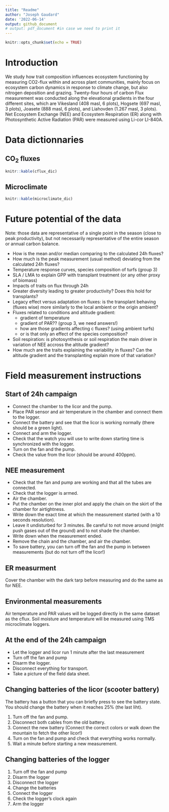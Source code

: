 ```yaml
---
title: "Readme"
author: "Joseph Gaudard"
date: '2022-06-14'
output: github_document
# output: pdf_document #in case we need to print it
---
```

<!-- This file is compiled with rmarkdown::render in R_code/data_dic/create_data_dictionary.R", do not knit here -->

```r
knitr::opts_chunk$set(echo = TRUE)
```

# Introduction
We study how trait composition influences ecosystem functioning by measuring CO2-flux within and across plant communities, mainly focus on ecosystem carbon dynamics in response to climate change, but also nitrogen deposition and grazing.
Twenty-four hours of carbon Flux measurement was conducted along the elevational gradients in the four different sites, which are Vikesland (408 masl, 6 plots), Hogsete (697 masl, 3 plots), Joasete (888 masl, 6 plots), and Liahovden (1.267 masl, 3 plots). 
Net Ecosystem Exchange (NEE) and Ecosystem Respiration (ER) along with Photosynthetic Active Radiation (PAR) were measured using Li-cor LI-840A.

# Data dictionnaries
## CO~2~ fluxes

```r
knitr::kable(cflux_dic)
```

## Microclimate
```r
knitr::kable(microclimate_dic)
```

<!-- # Figures -->
<!-- ```{r, echo=FALSE, fig.align='left', fig.cap=""} -->
<!-- # graph -->
<!-- ``` -->

# Future potential of the data

Note: those data are representative of a single point in the season (close to peak productivity), but not necessarily representative of the entire season or annual carbon balance.
<!-- ## Comparison with daily point measurements -->

 - How is the mean and/or median comparing to the calculated 24h fluxes?
 - How much is the peak measurement (usual method) deviating from the calculated 24h fluxes?
 - Temperature response curves, species composition of turfs (group 3)
 - SLA / LMA to explain GPP with transplant treatment (or any other proxy of biomass)
 - Impacts of traits on flux through 24h
 - Greater diversity leading to greater productivity? Does this hold for transplants?
 - Legacy effect versus adaptation on fluxes: is the transplant behaving (fluxes wise) more similarly to the local ambient or the origin ambient?
 - Fluxes related to conditions and altitude gradient:
    - gradient of temperature
    - gradient of PAR?? (group 3, we need answers!)
    - how are those gradients affecting c fluxes? (using ambient turfs)
    - or is that only an effect of the species composition?
 - Soil respiration: is photosynthesis or soil respiration the main driver in variation of NEE accross the altitude gradient?
 - How much are the traits explaining the variability in fluxes? Can the altitude gradient and the transplanting explain more of that variation?


# Field measurement instructions

## Start of 24h campaign

- Connect the chamber to the licor and the pump.
- Place PAR sensor and air temperature in the chamber and connect them to the logger.
<!-- - Connect the soil temperature sensor to the logger. -->
- Connect the battery and see that the licor is working normally (there should be a green light).
- Connect and arm the logger.
- Check that the watch you will use to write down starting time is synchronized with the logger.
- Turn on the fan and the pump.
- Check the value from the licor (should be around 400ppm).

## NEE measurement
- Check that the fan and pump are working and that all the tubes are connected.
- Check that the logger is armed.
- Air the chamber.
<!-- - Put the soil temperature probe in the ground on the edge of the inner plot. -->
- Put the chamber on the inner plot and apply the chain on the skirt of the chamber for airtightness.
- Write down the exact time at which the measurement started (with a 10 seconds resolution).
- Leave it undisturbed for 3 minutes. Be careful to not move around (might push gases out of the ground) and to not shade the chamber.
- Write down when the measurement ended.
- Remove the chain and the chamber, and air the chamber.
- To save battery, you can turn off the fan and the pump in between measurements (but do not turn off the licor!)

## ER measurment
Cover the chamber with the dark tarp before measuring and do the same as for NEE.

## Environmental measurements
Air temperature and PAR values will be logged directly in the same dataset as the cflux.
Soil moisture and temperature will be measured using TMS microclimate loggers.
<!-- Should we measure soil moisture after each measurements? I think yes, but it might be destructive (because of the pins we have to put in the plot each time)? -->

## At the end of the 24h campaign
- Let the logger and licor run 1 minute after the last measurement
- Turn off the fan and pump
- Disarm the logger.
- Disconnect everything for transport.
- Take a picture of the field data sheet.

## Changing batteries of the licor (scooter battery)
<!-- The licor will have an orange light when it needs a new battery (and you will hear the pump struggling too). You can finish the current measurement but will have to change the battery afterwards. -->
The battery has a button that you can briefly press to see the battery state.
You should change the battery when it reaches 25% (the last liht).

1. Turn off the fan and pump.
5. Disconnect both cables from the old battery.
0. Connect the new battery (Connect the correct colors or walk down the mountain to fetch the other licor!)
4. Turn on the fan and pump and check that everything works normally.
2. Wait a minute before starting a new measurement.

## Changing batteries of the logger

1. Turn off the fan and pump
4. Disarm the logger
2. Disconnect the logger
3. Change the batteries
2. Connect the logger
7. Check the logger's clock again
8. Arm the logger




